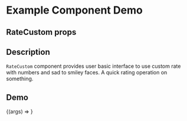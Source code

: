 
<Meta title="Example/RateCustom" component={RateCustom} />

# Example Component Demo

## RateCustom props
<Props of={RateCustom} />

## Description

`RateCustom` component provides user basic interface to use custom rate with numbers and sad to smiley faces. A quick rating operation on something.

## Demo

<Canvas>
  <Story name="AntD RateCustom">
    {(args) => <RateCustom {...args} />}
  </Story>
</Canvas>